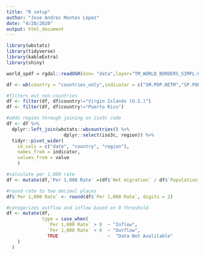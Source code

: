 ```yaml
---
title: "R setup"
author: "Jose Andres Montes Lopez"
date: "4/28/2020"
output: html_document
---
```


```r
library(wbstats)
library(tidyverse)
library(kableExtra)
library(shiny)
```

```r
world_spdf = rgdal::readOGR(dsn= "data",layer="TM_WORLD_BORDERS_SIMPL-0.3")

df <- wb(country = "countries_only",indicator = c("SM.POP.NETM","SP.POP.TOTL"),  startdate = 1962, enddate = 2017)

#filters out non-countries
df <- filter(df, df$country!="Virgin Islands (U.S.)") 
df <- filter(df, df$country!="Puerto Rico") 

#adds region through joining on iso3c code 
df <- df %>%
  dplyr::left_join(wbstats::wbcountries() %>%                         
                     dplyr::select(iso3c, region)) %>%
  tidyr::pivot_wider(
    id_cols = c("date", "country", "region"), 
    names_from = indicator, 
    values_from = value
    )

#calculate per 1,000 rate
df <- mutate(df,'Per 1,000 Rate' =(df$`Net migration` / df$`Population, total`)*1000) 

#round rate to two decimal places
df$`Per 1,000 Rate` <- round(df$`Per 1,000 Rate`, digits = 2)

#categorizes outflow and inflow based on 0 threshold
df <- mutate(df, 
             type = case_when(
               `Per 1,000 Rate` > 0  ~ "Inflow",
               `Per 1,000 Rate` < 0  ~ "Outflow",
               TRUE                  ~  "Data Not Avalilable"
    )
  )

```
